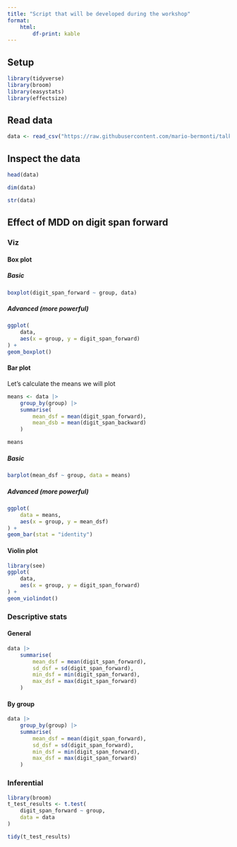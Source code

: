 ```yaml
---
title: "Script that will be developed during the workshop"
format: 
    html:
        df-print: kable
---
```


## Setup

```r
library(tidyverse)
library(broom)
library(easystats)
library(effectsize)
```

## Read data

```r
data <- read_csv("https://raw.githubusercontent.com/mario-bermonti/talks/refs/heads/main/intro_r_cognition/data.csv")
```

## Inspect the data

```r
head(data)
```

```r
dim(data)
```

```r
str(data)
```

## Effect of MDD on digit span forward

### Viz

#### Box plot

##### Basic 
```r
boxplot(digit_span_forward ~ group, data)
```

##### Advanced (more powerful)
```r
ggplot(
    data,
    aes(x = group, y = digit_span_forward)
) +
geom_boxplot()
```

#### Bar plot


Let's calculate the means we will plot

```r
means <- data |>
    group_by(group) |>
    summarise(
        mean_dsf = mean(digit_span_forward),
        mean_dsb = mean(digit_span_backward)
    )

means
```

##### Basic

```r
barplot(mean_dsf ~ group, data = means)
```

##### Advanced (more powerful)

```r
ggplot(
    data = means,
    aes(x = group, y = mean_dsf)
) + 
geom_bar(stat = "identity")
```

#### Violin plot

```r
library(see)
ggplot(
    data,
    aes(x = group, y = digit_span_forward)
) + 
geom_violindot()
```

### Descriptive stats

#### General

```r
data |>
    summarise(
        mean_dsf = mean(digit_span_forward),
        sd_dsf = sd(digit_span_forward),
        min_dsf = min(digit_span_forward),
        max_dsf = max(digit_span_forward)
    )
```

#### By group

```r
data |>
    group_by(group) |>
    summarise(
        mean_dsf = mean(digit_span_forward),
        sd_dsf = sd(digit_span_forward),
        min_dsf = min(digit_span_forward),
        max_dsf = max(digit_span_forward)
    )
```

### Inferential

```r
library(broom)
t_test_results <- t.test(
    digit_span_forward ~ group,
    data = data
)

tidy(t_test_results)
```
